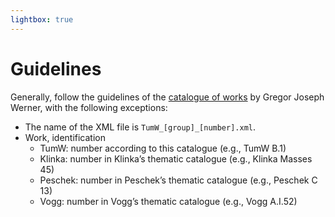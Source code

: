 ```yaml
---
lightbox: true
---
```


# Guidelines {.unnumbered}

Generally, follow the guidelines of the [catalogue of works](https://www.gregor-joseph-werner.at/guidelines.html) by Gregor Joseph Werner, with the following exceptions:

- The name of the XML file is `TumW_[group]_[number].xml`.
- Work, identification
  - TumW: number according to this catalogue (e.g., TumW B.1)
  - Klinka: number in Klinka’s thematic catalogue (e.g., Klinka Masses 45)
  - Peschek: number in Peschek’s thematic catalogue (e.g., Peschek C 13)
  - Vogg: number in Vogg’s thematic catalogue (e.g., Vogg A.I.52)

